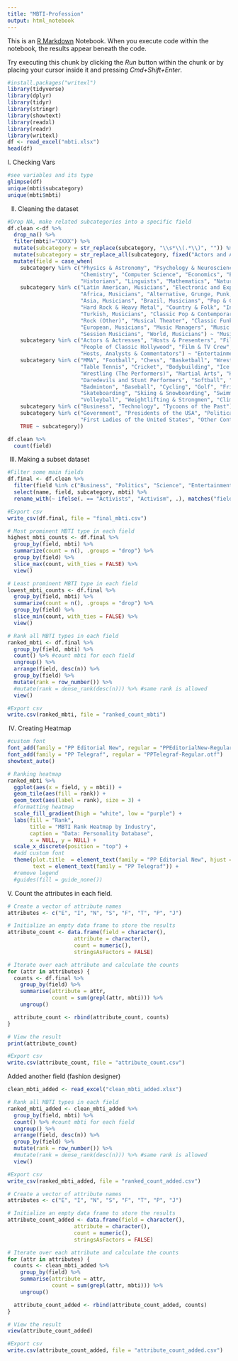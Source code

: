 ```yaml
---
title: "MBTI-Profession"
output: html_notebook
---
```


This is an [R Markdown](http://rmarkdown.rstudio.com) Notebook. When you execute code within the notebook, the results appear beneath the code. 

Try executing this chunk by clicking the *Run* button within the chunk or by placing your cursor inside it and pressing *Cmd+Shift+Enter*. 

```r
#install.packages("writexl")
library(tidyverse)
library(dplyr)
library(tidyr)
library(stringr)
library(showtext)
library(readxl)
library(readr)
library(writexl)
df <- read_excel("mbti.xlsx")
head(df)
```

I. Checking Vars 
```r
#see variables and its type
glimpse(df)
unique(mbti$subcategory)
unique(mbti$mbti) 
```

II. Cleaning the dataset
```r
#Drop NA, make related subcategories into a specific field
df.clean <-df %>% 
  drop_na() %>% 
  filter(mbti!="XXXX") %>% 
  mutate(subcategory = str_replace(subcategory, "\\s*\\(.*\\)", "")) %>% #remove parenthesis in subcategory
  mutate(subcategory = str_replace_all(subcategory, fixed("Actors and Actresses"), "Actors & Actresses")) %>%
  mutate(field = case_when(
    subcategory %in% c("Physics & Astronomy", "Psychology & Neuroscience", "Biology & Medicine",
                       "Chemistry", "Computer Science", "Economics", "Engineers & Inventors",
                       "Historians", "Linguists", "Mathematics", "Naturalism", "Polymaths", "Science, Other") ~ "Science",
    subcategory %in% c("Latin American, Musicians", "Electronic and Experimental", "Classic Rock",
                       "Africa, Musicians", "Alternative, Grunge, Punk, & New Wave", "Animated/Fictional Musicians",
                       "Asia, Musicians", "Brazil, Musicians", "Pop & Contemporary", "Hip Hop, Rap, Soul & R&B",
                       "Hard Rock & Heavy Metal", "Country & Folk", "Indie and Other", "Classical", "Rock",
                       "Turkish, Musicians", "Classic Pop & Contemporary", "Movie Composers", "Jazz & Blues",
                       "Rock (Other)", "Musical Theater", "Classic Funk, Soul & R & B","Music Critics", 
                       "European, Musicians", "Music Managers", "Music Producers & Engineers", "Reggae", 
                       "Session Musicians", "World, Musicians") ~ "Music",
    subcategory %in% c("Actors & Actresses", "Hosts & Presenters", "Film Directors", "Comedians", 
                       "People of Classic Hollywood", "Film & TV Crew", "Models", "Voice Acting", 
                       "Hosts, Analysts & Commentators") ~ "Entertainment",
    subcategory %in% c("MMA", "Football", "Chess", "Basketball", "Wrestling", "Boxing", "Autosport",
                       "Table Tennis", "Cricket", "Bodybuilding", "Ice skating", "Tennis", "Poker", "Rugby",
                       "Wrestling (The Performers)", "Martial Arts", "Hockey", "Other Talented Individuals",
                       "Daredevils and Stunt Performers", "Softball", "Snooker", "Umpires and Referees", "Archery",
                       "Badminton", "Baseball", "Cycling", "Golf", "Frisbee", "Lacrosse", "Motorsport", 
                       "Skateboarding", "Skiing & Snowboarding", "Swimming & Diving", "Track & Field", 
                       "Volleyball", "Weightlifting & Strongmen", "Climbing", "Gymnastics") ~ "Sports",
    subcategory %in% c("Business", "Technology", "Tycoons of the Past") ~ "Business", 
    subcategory %in% c("Government", "Presidents of the USA", "Political Commentators","International Leaders",
                       "First Ladies of the United States", "Other Contemporary Political Figures") ~ "Politics", 
    TRUE ~ subcategory))

df.clean %>% 
  count(field)
```

III. Making a subset dataset
```r
#Filter some main fields
df.final <- df.clean %>% 
  filter(field %in% c("Business", "Politics", "Science", "Entertainment", "Music", "Activists", "Sports", "Kpop")) %>% 
  select(name, field, subcategory, mbti) %>% 
  rename_with(~ ifelse(. == "Activists", "Activism", .), matches("field"))

#Export csv 
write_csv(df.final, file = "final_mbti.csv")

# Most prominent MBTI type in each field
highest_mbti_counts <- df.final %>%
  group_by(field, mbti) %>%
  summarize(count = n(), .groups = "drop") %>%
  group_by(field) %>%
  slice_max(count, with_ties = FALSE) %>% 
  view()

# Least prominent MBTI type in each field
lowest_mbti_counts <- df.final %>%
  group_by(field, mbti) %>%
  summarize(count = n(), .groups = "drop") %>%
  group_by(field) %>%
  slice_min(count, with_ties = FALSE) %>% 
  view()
```


```r
# Rank all MBTI types in each field
ranked_mbti <- df.final %>%
  group_by(field, mbti) %>%
  count() %>% #count mbti for each field
  ungroup() %>%
  arrange(field, desc(n)) %>% 
  group_by(field) %>%
  mutate(rank = row_number()) %>% 
  #mutate(rank = dense_rank(desc(n))) %>% #same rank is allowed
  view()

#Export csv 
write.csv(ranked_mbti, file = "ranked_count_mbti")
```

IV. Creating Heatmap
```r
#custom font
font_add(family = "PP Editorial New", regular = "PPEditorialNew-Regular.otf")
font_add(family = "PP Telegraf", regular = "PPTelegraf-Regular.otf")
showtext_auto()

# Ranking heatmap
ranked_mbti %>% 
  ggplot(aes(x = field, y = mbti)) +
  geom_tile(aes(fill = rank)) + 
  geom_text(aes(label = rank), size = 3) +
  #formatting heatmap
  scale_fill_gradient(high = "white", low = "purple") +  
  labs(fill = "Rank", 
       title = "MBTI Rank Heatmap by Industry", 
       caption = "Data: Personality Database", 
       x = NULL, y = NULL) +
  scale_x_discrete(position = "top") +
  #add custom font
  theme(plot.title  = element_text(family = "PP Editorial New", hjust = 0.5), 
        text = element_text(family = "PP Telegraf")) +
  #remove legend
  #guides(fill = guide_none())

```


V. Count the attributes in each field.
```r
# Create a vector of attribute names
attributes <- c("E", "I", "N", "S", "F", "T", "P", "J")

# Initialize an empty data frame to store the results
attribute_count <- data.frame(field = character(),
                     attribute = character(),
                     count = numeric(),
                     stringsAsFactors = FALSE)

# Iterate over each attribute and calculate the counts
for (attr in attributes) {
  counts <- df.final %>%
    group_by(field) %>%
    summarise(attribute = attr,
              count = sum(grepl(attr, mbti))) %>%
    ungroup()

  attribute_count <- rbind(attribute_count, counts)
}

# View the result
print(attribute_count)

#Export csv
write.csv(attribute_count, file = "attribute_count.csv")

```
Added another field (fashion designer)
```r
clean_mbti_added <- read_excel("clean_mbti_added.xlsx")

# Rank all MBTI types in each field
ranked_mbti_added <- clean_mbti_added %>%
  group_by(field, mbti) %>%
  count() %>% #count mbti for each field
  ungroup() %>%
  arrange(field, desc(n)) %>% 
  group_by(field) %>%
  mutate(rank = row_number()) %>% 
  #mutate(rank = dense_rank(desc(n))) %>% #same rank is allowed
  view()

#Export csv 
write_csv(ranked_mbti_added, file = "ranked_count_added.csv")
```





```r
# Create a vector of attribute names
attributes <- c("E", "I", "N", "S", "F", "T", "P", "J")

# Initialize an empty data frame to store the results
attribute_count_added <- data.frame(field = character(),
                     attribute = character(),
                     count = numeric(),
                     stringsAsFactors = FALSE)

# Iterate over each attribute and calculate the counts
for (attr in attributes) {
  counts <- clean_mbti_added %>%
    group_by(field) %>%
    summarise(attribute = attr,
              count = sum(grepl(attr, mbti))) %>%
    ungroup()

  attribute_count_added <- rbind(attribute_count_added, counts)
}

# View the result
view(attribute_count_added)

#Export csv
write.csv(attribute_count_added, file = "attribute_count_added.csv")
```

